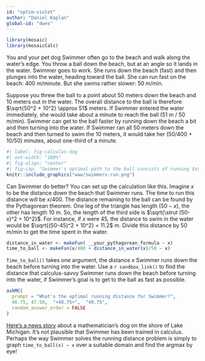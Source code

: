```yaml
---
id: "optim-violet"
author: "Daniel Kaplan"
global-id: "dwes"
---
```


```r
library(mosaic)
library(mosaicCalc)
```


You and your pet dog Swimmer often go to the beach and walk along the water's edge. You throw a ball down the beach, but at an angle so it lands in the water. Swimmer goes to work. She runs down the beach (fast) and then plunges into the water, heading toward the ball. She can run fast on the beach: 400 m/minute. But she swims rather slower: 50 m/min. 

Suppose you threw the ball to a point about 50 meters down the beach and 10 meters out in the water. The overall distance to the ball is therefore $\sqrt{50^2 + 10^2} \approx 51$ meters. If Swimmer entered the water immediately, she would take about a minute to reach the ball (51 m / 50 m/min). Swimmer can get to the ball faster by running down the beach a bit and then turning into the water. If Swimmer ran all 50 meters down the beach and then turned to swim the 10 meters, it would take her (50/400 + 10/50) minutes, about one-third of a minute.

```r
#| label: fig-calculus-dog
#| out-width: "100%"
#| fig-align: "center"
#| fig-cap: "Swimmer's optimal path to the ball consists of running $x$ meters along the shore, then swimming diagonally to the ball."
knitr::include_graphics("www/swimmers-run.png")
```

Can Swimmer do better? You can set up the calculation like this. Imagine $x$ to be the distance down the beach that Swimmer runs. The time to run this distance will be $x/400$. The distance remaining to the ball can be found by the Pythagorean theorem. One leg of the triangle has length $(50-x)$, the other has length 10 m. So, the length of the third side is $\sqrt{\strut (50-x)^2 + 10^2}$. For instance, if $x$ were 45, the distance to swim in the water would be $\sqrt{(50-45)^2 + 10^2} = 11.2$ m. Divide this distance by 50 m/min to get the time spent in the water.

```r
distance_in_water <- makeFun( __your_pythagorean_formula ~ x)
time_to_ball <- makeFun(x/400 + distance_in_water(x)/50 ~ x)
```

`Time_to_ball()` takes one argument, the distance $x$ Swimmer runs down the beach before turning into the water. Use a `r sandbox_link()` to find the distance that calculus-savvy Swimmer runs down the beach before turning into the water, if Swimmer's goal is to get to the ball as fast as possible.

```r
askMC(
  prompt = "What's the optimal running distance for Swimmer?",
  46.75, 47.50,  "+48.75+",  "49.75",
  random_answer_order = FALSE
)
```

[Here's a news story](https://abcnews.go.com/Technology/story?id=97628&page=1) about a mathematician's dog on the shore of Lake Michigan. It's not plausible that Swimmer has been trained in calculus. Perhaps the way Swimmer solves the running distance problem is simply to graph `time_to_ball(x) ~ x` over a suitable domain and find the argmax by eye!
